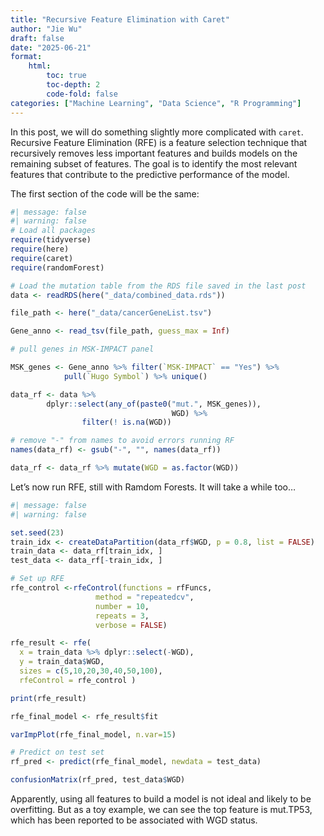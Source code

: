 ```yaml
---
title: "Recursive Feature Elimination with Caret"
author: "Jie Wu"
draft: false
date: "2025-06-21"
format: 
    html:
        toc: true
        toc-depth: 2
        code-fold: false
categories: ["Machine Learning", "Data Science", "R Programming"]
---
```


In this post, we will do something slightly more complicated with `caret`. Recursive Feature Elimination (RFE) is a feature selection technique that recursively removes less important features and builds models on the remaining subset of features. The goal is to identify the most relevant features that contribute to the predictive performance of the model. 

The first section of the code will be the same:

```r
#| message: false
#| warning: false
# Load all packages
require(tidyverse)
require(here)
require(caret) 
require(randomForest)

# Load the mutation table from the RDS file saved in the last post
data <- readRDS(here("_data/combined_data.rds"))

file_path <- here("_data/cancerGeneList.tsv")

Gene_anno <- read_tsv(file_path, guess_max = Inf)

# pull genes in MSK-IMPACT panel 

MSK_genes <- Gene_anno %>% filter(`MSK-IMPACT` == "Yes") %>%
            pull(`Hugo Symbol`) %>% unique()

data_rf <- data %>% 
        dplyr::select(any_of(paste0("mut.", MSK_genes)),
                                    WGD) %>%
                filter(! is.na(WGD))

# remove "-" from names to avoid errors running RF               
names(data_rf) <- gsub("-", "", names(data_rf))

data_rf <- data_rf %>% mutate(WGD = as.factor(WGD))

```

Let's now run RFE, still with Ramdom Forests. It will take a while too...


```r
#| message: false
#| warning: false

set.seed(23)
train_idx <- createDataPartition(data_rf$WGD, p = 0.8, list = FALSE)
train_data <- data_rf[train_idx, ]
test_data <- data_rf[-train_idx, ]

# Set up RFE
rfe_control <-rfeControl(functions = rfFuncs, 
                   method = "repeatedcv", 
                   number = 10,
                   repeats = 3,
                   verbose = FALSE)

rfe_result <- rfe(
  x = train_data %>% dplyr::select(-WGD),
  y = train_data$WGD,
  sizes = c(5,10,20,30,40,50,100), 
  rfeControl = rfe_control )

print(rfe_result)

rfe_final_model <- rfe_result$fit

varImpPlot(rfe_final_model, n.var=15)

# Predict on test set
rf_pred <- predict(rfe_final_model, newdata = test_data)

confusionMatrix(rf_pred, test_data$WGD)


```

Apparently, using all features to build a model is not ideal and likely to be overfitting. But as a toy example, we can see the top feature is mut.TP53, which has been reported to be associated with WGD status.